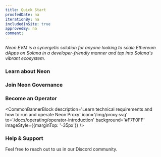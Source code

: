 ```yaml
---
title: Quick Start
proofedDate: na
iterationBy: na
includedInSite: true
approvedBy: na
comment:
---
```



*Neon EVM is a synergetic solution for anyone looking to scale Ethereum dApps on Solana in a developer-friendly manner and tap into Solana's vibrant ecosystem.*

<QuickStartList/>

### Learn about Neon

<CommonBannerBlock description='Read about the basics of the Neon ecosystem' icon='/img/learn.svg' to='/docs/about/neon_ecosystem' background='#ECFFF8' />

### Join Neon Governance

<CommonBannerBlock description='Influence Neon’s ecosystem development<br /> by casting your vote' icon='/img/governance.svg' to='/docs/governance/overview' background='#FFF1FA' />

### Become an Operator

<CommonBannerBlock description='Learn technical requirements and<br /> how to run and operate Neon Proxy' icon='/img/proxy.svg' to='/docs/operating/operator-introduction' background='#F7F0FF' imageStyle={{marginTop: '-35px'}} />

### Help & Support

Feel free to reach out to us in our Discord community.

<ServiceLink title='Ask on Discord' description='Our 🧰 rescue team is ready to help' icon='/icons/discord.svg' link='https://discord.com/invite/d9BhxNWTsj' />
